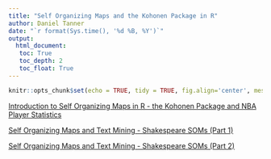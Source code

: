 ```yaml
---
title: "Self Organizing Maps and the Kohonen Package in R"
author: Daniel Tanner
date: "`r format(Sys.time(), '%d %B, %Y')`"
output:
  html_document:
   toc: True
   toc_depth: 2
   toc_float: True
---
```

```r
knitr::opts_chunk$set(echo = TRUE, tidy = TRUE, fig.align='center', message = FALSE, warning = FALSE)
```

[Introduction to Self Organizing Maps in R - the Kohonen Package and NBA Player Statistics](https://clarkdatalabs.github.io/soms/SOM_NBA)

[Self Organizing Maps and Text Mining - Shakespeare SOMs (Part 1)](https://clarkdatalabs.github.io/soms/SOM_Shakespeare_Part_1)

[Self Organizing Maps and Text Mining - Shakespeare SOMs (Part 2)](https://clarkdatalabs.github.io/soms/SOM_Shakespeare_Part_2)
